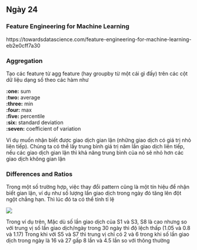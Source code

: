 ## Ngày 24 {-}
### Feature Engineering for Machine Learning
https://towardsdatascience.com/feature-engineering-for-machine-learning-eb2e0cff7a30

### **Aggregation**

Tạo các feature từ agg feature (hay groupby từ một cái gì đấy) trên các cột dữ liệu dạng số theo các hàm như 

**:one:** sum\
**:two:** average\
**:three:** min\
**:four:** max\
**:five:** percentile\
**:six:** standard deviation\
**:seven:** coefficient of variation\

Ví dụ muốn nhận biết được giao dịch gian lận (những giao dịch có giá trị nhỏ liên tiếp). Chúng ta có thể lấy trung bình giá trị năm lần giao dịch liên tiếp, nếu các giao dịch gian lận thì khả năng trung bình của nó sẽ nhỏ hơn các giao dịch không gian lận

### **Differences and Ratios**

Trong một số trường hợp, việc thay đổi pattern cũng là một tín hiệu để nhận biết gian lận, ví dụ như số lượng lần giao dịch trong ngày đó tăng lên đột ngột chẳng hạn. Thì lúc đó ta có thể tính tỉ lệ 

![](https://miro.medium.com/v2/resize:fit:720/format:webp/1*JQ_kekeJ_fGZqZCSSJu4Xw.png)

Trong ví dụ trên, Mặc dù số lần giao dịch của S1 và S3, S8 là cao nhưng so với trung vị số lần giao dịch/ngày trong 30 ngày thì độ lệch thấp (1.05 và 0.8 và 1.17) Trong khi với S5 và S7 thì trung vị chỉ có 2 và 6 trong khi số lần giao dịch trong ngày là 16 và 27 gấp 8 lần và 4.5 lần so với thông thường